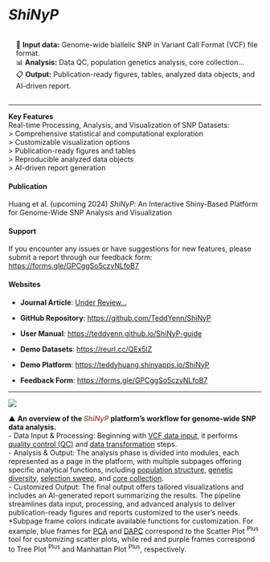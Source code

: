 # *ShiNyP* {#sec-shinyp}

::: {.highlighted-text style="padding-top: 15px; padding-bottom: 15px; padding-left: 15px"}
| 📄 **Input data:** Genome-wide biallelic SNP in Variant Call Format (VCF) file format.
| 📊 **Analysis:** Data QC, population genetics analysis, core collection…
| 📋 **Output:** Publication-ready figures, tables, analyzed data objects, and AI-driven report.
:::

------------------------------------------------------------------------

| **Key Features**
| Real-time Processing, Analysis, and Visualization of SNP Datasets:
| \> Comprehensive statistical and computational exploration
| \> Customizable visualization options
| \> Publication-ready figures and tables
| \> Reproducible analyzed data objects
| \> AI-driven report generation

#### Publication {.unnumbered}

Huang et al. (upcoming 2024) *ShiNyP*: An Interactive Shiny-Based Platform for Genome-Wide SNP Analysis and Visualization

#### Support {.unnumbered}

If you encounter any issues or have suggestions for new features, please submit a report through our feedback form: <a href="https://forms.gle/GPCggSo5czyNLfoB7" target="_blank">https://forms.gle/GPCggSo5czyNLfoB7</a>

#### Websites {.unnumbered}

-   **Journal Article**: <a href="https://www.example.com" target="_blank">Under Review...</a>

-   **GitHub Repository**: <a href="https://github.com/TeddYenn/ShiNyP" target="_blank">https://github.com/TeddYenn/ShiNyP</a>

-   **User Manual**: <a href="https://github.com/TeddYenn/ShiNyP" target="_blank">https://teddyenn.github.io/ShiNyP-guide</a>

-   **Demo Datasets**: <a href="https://reurl.cc/QEx5lZ" target="_blank">https://reurl.cc/QEx5lZ</a>

-   **Demo Platform**: <a href="https://teddyhuang.shinyapps.io/ShiNyP/" target="_blank">https://teddyhuang.shinyapps.io/ShiNyP</a>

-   **Feedback Form**: <a href="https://forms.gle/GPCggSo5czyNLfoB7" target="_blank">https://forms.gle/GPCggSo5czyNLfoB7</a>

------------------------------------------------------------------------

![](images/Fig.%201-02.jpg)

| ▲ **An overview of the [*ShiNyP*]{style="color: #9D6853;"} platform's workflow for genome-wide SNP data analysis.**
| - Data Input & Processing: Beginning with <a href="https://teddyenn.github.io/ShiNyP-guide/sec-data-input.html" target="_blank">VCF data input</a>, it performs <a href="https://teddyenn.github.io/ShiNyP-guide/sec-data-qc.html" target="_blank">quality control (QC)</a> and <a href="https://teddyenn.github.io/ShiNyP-guide/sec-data-conversion.html" target="_blank">data transformation</a> steps.
| - Analysis & Output: The analysis phase is divided into modules, each represented as a page in the platform, with multiple subpages offering specific analytical functions, including <a href="https://teddyenn.github.io/ShiNyP-guide/sec-population-structure.html" target="_blank">population structure</a>, <a href="https://teddyenn.github.io/ShiNyP-guide/sec-genetic-diversity.html" target="_blank">genetic diversity</a>, <a href="https://teddyenn.github.io/ShiNyP-guide/sec-selection-sweep.html" target="_blank">selection sweep</a>, and <a href="https://teddyenn.github.io/ShiNyP-guide/sec-core-collection.html" target="_blank">core collection</a>.
| - Customized Output: The final output offers tailored visualizations and includes an AI-generated report summarizing the results. The pipeline streamlines data input, processing, and advanced analysis to deliver publication-ready figures and reports customized to the user’s needs.
| \*Subpage frame colors indicate available functions for customization. For example, blue frames for [PCA]{.underline} and [DAPC]{.underline} correspond to the Scatter Plot ^Plus^ tool for customizing scatter plots, while red and purple frames correspond to Tree Plot ^Plus^ and Manhattan Plot ^Plus^, respectively.
